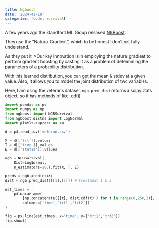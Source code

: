 ```yaml
---
title: Ngboost
date: '2024-01-18'
categories: [code, survival]
---
```


A few years ago the Standford ML Group released [NGBoost](https://stanfordmlgroup.github.io/projects/ngboost/).

They use the "Natural Gradient", which to be honest I don't yet fully understand.

As they put it:
>Our key innovation is in employing the natural gradient to perform gradient boosting by casting it as a problem of determining the parameters of a probability distribution.

With this learned distribution, you can get the mean & stdev at a given value. Also, it allows you to model the joint distribution of two variables.

Here, I am using the veterans dataset. `ngb.pred_dist` returns a scipy.stats object, so it has methods of like .cdf()

```python
import pandas as pd
import numpy as np
from ngboost import NGBSurvival
from ngboost.distns import LogNormal
import plotly.express as px

d = pd.read_csv('veteran.csv')

X = d[['trt']].values
T = d[['time']].values
E = d[['status']].values

ngb = NGBSurvival(
    Dist=LogNormal,
    n_estimators=100).fit(X, T, E)

preds = ngb.predict(X)
dist = ngb.pred_dist([[1],[2]]) # treatment 1 & 2

est_times = (
    pd.DataFrame(
        [np.concatenate([[t], dist.cdf(t)]) for t in range(0,250,2)],
        columns=['time','trt1','trt2'])
)

fig = px.line(est_times, x='time', y=['trt1','trt2'])
fig.show()
```